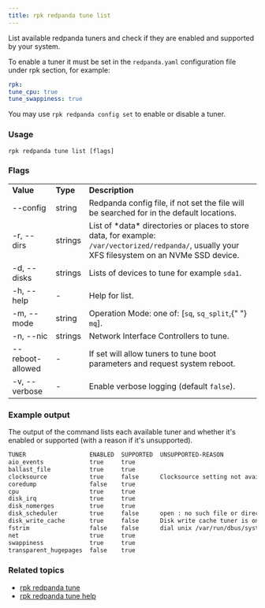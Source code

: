 ```yaml
---
title: rpk redpanda tune list
---
```


<head>
  <meta name="title" content="rpk redpanda tune list | Redpanda Docs" />
  <meta name="description" content="rpk redpanda tune list" />
</head>

List available redpanda tuners and check if they are enabled and
supported by your system.

To enable a tuner it must be set in the `redpanda.yaml` configuration file
under rpk section, for example:

```yaml
rpk:
tune_cpu: true
tune_swappiness: true
```

You may use `rpk redpanda config set` to enable or disable a tuner.

### Usage

```
rpk redpanda tune list [flags]
```

### Flags

<table>
  <tbody>
    <tr>
      <td>
        <strong> Value</strong>
      </td>
      <td>
        <strong> Type</strong>
      </td>
      <td>
        <strong> Description</strong>
      </td>
    </tr>
    <tr>
      <td>--config</td>
      <td>string</td>
      <td>
        Redpanda config file, if not set the file will be searched for in the
        default locations.
      </td>
    </tr>
    <tr>
      <td>-r, --dirs</td>
      <td>strings</td>
      <td>
        List of *data* directories or places to store data, for example:
        <code>/var/vectorized/redpanda/</code>, usually your XFS filesystem on an
        NVMe SSD device.
      </td>
    </tr>
    <tr>
      <td>-d, --disks</td>
      <td>strings</td>
      <td>
        Lists of devices to tune for example <code>sda1</code>.
      </td>
    </tr>
    <tr>
      <td>-h, --help</td>
      <td>-</td>
      <td> Help for list.</td>
    </tr>
    <tr>
      <td>-m, --mode</td>
      <td>string</td>
      <td>
        Operation Mode: one of: [<code>sq</code>, <code>sq_split</code>,{" "}
        <code>mq</code>].
      </td>
    </tr>
    <tr>
      <td>-n, --nic</td>
      <td>strings</td>
      <td> Network Interface Controllers to tune.</td>
    </tr>
    <tr>
      <td>--reboot-allowed</td>
      <td>-</td>
      <td>
        If set will allow tuners to tune boot parameters and request system
        reboot.
      </td>
    </tr>
    <tr>
      <td>-v, --verbose</td>
      <td>-</td>
      <td>
        Enable verbose logging (default <code>false</code>).
      </td>
    </tr>
  </tbody>
</table>

### Example output

The output of the command lists each available tuner and whether it's enabled or supported (with a reason if it's unsupported).

```bash
TUNER                  ENABLED  SUPPORTED  UNSUPPORTED-REASON
aio_events             true     true       
ballast_file           true     true       
clocksource            true     false      Clocksource setting not available for this architecture
coredump               false    true       
cpu                    true     true       
disk_irq               true     true       
disk_nomerges          true     true       
disk_scheduler         true     false      open : no such file or directory
disk_write_cache       true     false      Disk write cache tuner is only supported in GCP
fstrim                 false    false      dial unix /var/run/dbus/system_bus_socket: connect: no such file or directory
net                    true     true       
swappiness             true     true       
transparent_hugepages  false    true 
```

### Related topics
- [rpk redpanda tune](../../../../reference/rpk/rpk-redpanda/rpk-redpanda-tune)
- [rpk redpanda tune help](../../../../reference/rpk/rpk-redpanda/rpk-redpanda-tune-help)